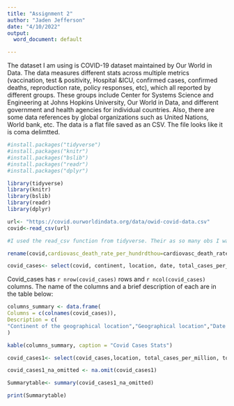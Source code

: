 ---
title: "Assignment 2"
author: "Jaden Jefferson"
date: "4/10/2022"
output:
  word_document: default

---

The dataset I am using is COVID-19 dataset maintained by Our World in Data. The data measures different stats across multiple metrics (vaccination, test & positivity, Hospital &ICU, confirmed cases, confirmed deaths, reproduction rate, policy responses, etc), which all reported by different groups. These groups include Center for Systems Science and Engineering at Johns Hopkins University, Our World in Data, and different government and health agencies for individual countries. Also, there are some data references by global organizations such as United Nations, World bank, etc. The data is a flat file saved as an CSV. The file looks like it is coma delimtted.

```{r setup, include=TRUE, message=FALSE, warning=FALSE}

#install.packages("tidyverse")
#install.packages("knitr")
#install.packages("bslib")
#install.packages("readr")
#install.packages("dplyr")

library(tidyverse)
library(knitr)
library(bslib)
library(readr)
library(dplyr)
```
```{r echo=TRUE, include=TRUE, message=FALSE}
url<- "https://covid.ourworldindata.org/data/owid-covid-data.csv"
covid<-read_csv(url)

#I used the read_csv function from tidyverse. Their as so many obs I was not able to have it import fast enough with read.csv and got impatient.I am curious if I should have took away some columns before importing the whole dataset.
```

```{r include=TRUE}
rename(covid,cardiovasc_death_rate_per_hundrdthou=cardiovasc_death_rate)

covid_cases<- select(covid, continent, location, date, total_cases_per_million, new_cases_per_million, total_deaths_per_million, new_deaths_per_million, total_tests_per_thousand, people_vaccinated_per_hundred,people_fully_vaccinated_per_hundred, total_boosters_per_hundred, population)

```
Covid_cases has `r nrow(covid_cases)` rows and `r ncol(covid_cases)` columns. The name of the columns and a brief description of each are in the table below:

```{r results = TRUE}
columns_summary <- data.frame(
Columns = c(colnames(covid_cases)),
Description = c(
"Continent of the geographical location","Geographical location","Date of observation","Total confirmed cases of COVID-19 per 1,000,000 people (counts can include probable cases where reported)", "New confirmed cases of COVID-19 per 1,000,000 people counts can include probable cases, where reported", "Total deaths attributed to COVID-19 per 1,000,000 people counts can include probable deaths, where reported", "New deaths attributed to COVID-19 per 1,000,000 people counts can include probable deaths, where reported","Total tests administered per 1,000 people", "Total number of people who received at least one vaccine dose per hundred", "Total number of people who received all doses prescribed by the initial vaccination protocol per 100 people","Total number of COVID-19 vaccination booster doses administered per 100 people in the total population", "Population")
)

kable(columns_summary, caption = "Covid Cases Stats")
```
```{r include= TRUE}
covid_cases1<- select(covid_cases,location, total_cases_per_million, total_deaths_per_million)

covid_cases1_na_omitted <- na.omit(covid_cases1)

Summarytable<- summary(covid_cases1_na_omitted)

print(Summarytable)
```